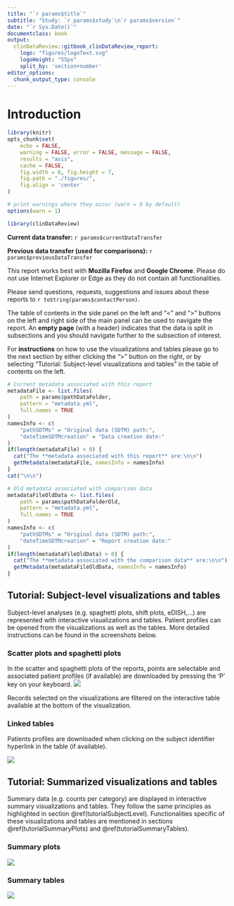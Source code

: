 ```yaml
---
title: "`r params$title`"
subtitle: "Study: `r params$study`\n`r params$version`"
date: "`r Sys.Date()`"
documentclass: book
output:   
  clinDataReview::gitbook_clinDataReview_report:
    logo: "figures/logoText.svg"
    logoHeight: "55px"
    split_by: 'section+number'
editor_options: 
  chunk_output_type: console
---
```


# Introduction

```r

library(knitr)
opts_chunk$set(
    echo = FALSE, 
    warning = FALSE, error = FALSE, message = FALSE, 
    results = "asis",
    cache = FALSE,
    fig.width = 8, fig.height = 7,
    fig.path = "./figures/",
    fig.align = 'center'
)

# print warnings where they occur (warn = 0 by default)
options(warn = 1)

```

```r

library(clinDataReview)

```

**Current data transfer:** `r params$currentDataTransfer`  

**Previous data transfer (used for comparisons):**
`r params$previousDataTransfer`  

This report works best with **Mozilla Firefox** and **Google Chrome**. Please do
not use Internet Explorer or Edge as they do not contain all functionalities.  

Please send questions, requests, suggestions and issues about these reports to
`r toString(params$contactPerson)`.  

The table of contents in the side panel on the left and "<" and ">" buttons on
the left and right side of the main panel can be used to navigate the report. An
**empty page** (with a header) indicates that the data is split in subsections
and you should navigate further to the subsection of interest.  

For **instructions** on how to use the visualizations and tables please go to the next
section by either clicking the ">" button on the right, or by selecting
"Tutorial: Subject-level visualizations and tables" in the table of contents on the
left.  


```r
# Current metadata associated with this report
metadataFile <- list.files(
    path = params$pathDataFolder, 
    pattern = "metadata.yml", 
    full.names = TRUE
)
namesInfo <- c(
    "pathSDTMs" = "Original data (SDTM) path:",
    "dateTimeSDTMcreation" = "Data creation date:"
)
if(length(metadataFile) > 0) {
  cat("The **metadata associated with this report** are:\n\n")
  getMetadata(metadataFile, namesInfo = namesInfo)
}
cat("\n\n")
```

```r
# Old metadata associated with comparison data
metadataFileOldData <- list.files(
    path = params$pathDataFolderOld, 
    pattern = "metadata.yml", 
    full.names = TRUE
)
namesInfo <- c(
    "pathSDTMs" = "Original data (SDTM) path:",
    "dateTimeSDTMcreation" = "Report creation date:"
)
if(length(metadataFileOldData) > 0) {
  cat("The **metadata associated with the comparison data** are:\n\n")
  getMetadata(metadataFileOldData, namesInfo = namesInfo)
}
```


## Tutorial: Subject-level visualizations and tables {#tutorialSubjectLevel}

Subject-level analyses (e.g. spaghetti plots, shift plots, eDISH,...) are
represented with interactive visualizations and tables. Patient profiles can
be opened from the visualizations as well as the tables. More detailed instructions can
be found in the screenshots below.

### Scatter plots and spaghetti plots

In the scatter and spaghetti plots of the reports, points are selectable
and associated patient profiles (if available) are downloaded by pressing the 'P'
key on your keyboard.
![](figures/subjectPlots.png)

Records selected on the visualizations are filtered on the interactive table
available at the bottom of the visualization.

### Linked tables

Patients profiles are downloaded when clicking on the
subject identifier hyperlink in the table (if available).

![](figures/subjectTables.png)

## Tutorial: Summarized visualizations and tables

Summary data (e.g. counts per category) are displayed in interactive summary 
visualizations and tables. They follow the same
principles as highlighted in section \@ref(tutorialSubjectLevel). Functionalities 
specific of these visualizations and tables are mentioned in sections \@ref(tutorialSummaryPlots) and
\@ref(tutorialSummaryTables).  

### Summary plots {#tutorialSummaryPlots}

![](figures/treemap.png)

### Summary tables {#tutorialSummaryTables}

![](figures/summaryTables.png)

